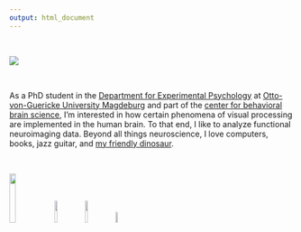 ```yaml
---
output: html_document
---
```


<br/>

<img src="images/me.png" class="center">

<br/>

<p class="russiannovelnarrow">
As a PhD student in the [Department for Experimental Psychology](http://www.ipsy.ovgu.de/en/exppsy.html) at [Otto-von-Guericke University Magdeburg](https://www.uni-magdeburg.de/en/) and part of the [center for behavioral brain science](http://www.cbbs.eu/en/), I'm interested in how certain phenomena of visual processing are implemented in the human brain. To that end, I like to analyze functional neuroimaging data. Beyond all things neuroscience, I love computers, books, jazz guitar, and <a target="_blank" HREF="images/klaus.jpg">my friendly dinosaur</a>.
</p>

<br/>

<div valign="center" align="center">

<a target="_blank" href="https://github.com/oliver-contier/"><img src="images/ghlogo.png" style="width:15%"></a>
<a target="_blank" href="https://twitter.com/OliverContier"><img src="images/twlogo.png" style="width:10%"></a>
<a target="_blank" href="https://www.researchgate.net/profile/Oliver_Contier"><img src="images/rglogo.png" style="width:10%"></a>
<a target="_blank" href="https://www.linkedin.com/in/oliver-contier/"><img src="images/linklogo.png" style="width:7%"></a>

</div>